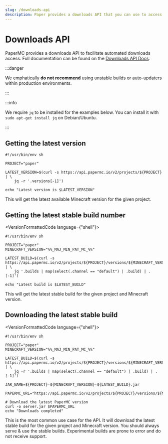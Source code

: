 ```yaml
---
slug: /downloads-api
description: Paper provides a downloads API that you can use to access builds.
---
```


# Downloads API

PaperMC provides a downloads API to facilitate automated downloads access. Full documentation can be
found on the [Downloads API Docs](https://api.papermc.io/docs).

:::danger

We emphatically **do not recommend** using unstable builds or auto-updaters within production environments.

:::

:::info

We require `jq` to be installed for the examples below. You can install it with `sudo apt-get install jq` on Debian/Ubuntu.

:::

## Getting the latest version

```shell
#!/usr/bin/env sh

PROJECT="paper"

LATEST_VERSION=$(curl -s https://api.papermc.io/v2/projects/${PROJECT} | \
    jq -r '.versions[-1]')

echo "Latest version is $LATEST_VERSION"
```

This will get the latest available Minecraft version for the given project.

## Getting the latest stable build number

<VersionFormattedCode language={"shell"}>
```
#!/usr/bin/env sh

PROJECT="paper"
MINECRAFT_VERSION="%%_MAJ_MIN_PAT_MC_%%"

LATEST_BUILD=$(curl -s https://api.papermc.io/v2/projects/${PROJECT}/versions/${MINECRAFT_VERSION}/builds | \
    jq '.builds | map(select(.channel == "default") | .build) | .[-1]')

echo "Latest build is $LATEST_BUILD"
```
</VersionFormattedCode>

This will get the latest stable build for the given project and Minecraft version.

## Downloading the latest stable build

<VersionFormattedCode language={"shell"}>
```
#!/usr/bin/env sh

PROJECT="paper"
MINECRAFT_VERSION="%%_MAJ_MIN_PAT_MC_%%"

LATEST_BUILD=$(curl -s https://api.papermc.io/v2/projects/${PROJECT}/versions/${MINECRAFT_VERSION}/builds | \
    jq -r '.builds | map(select(.channel == "default") | .build) | .[-1]')

JAR_NAME=${PROJECT}-${MINECRAFT_VERSION}-${LATEST_BUILD}.jar

PAPERMC_URL="https://api.papermc.io/v2/projects/${PROJECT}/versions/${MINECRAFT_VERSION}/builds/${LATEST_BUILD}/downloads/${JAR_NAME}"

# Download the latest PaperMC version
curl -o server.jar $PAPERMC_URL
echo "Downloads completed"
```
</VersionFormattedCode>

This is the most common use case for the API. It will download the latest stable build for the given project and
Minecraft version. You should always serve & use the stable builds. Experimental builds are prone to error and
do not receive support.
